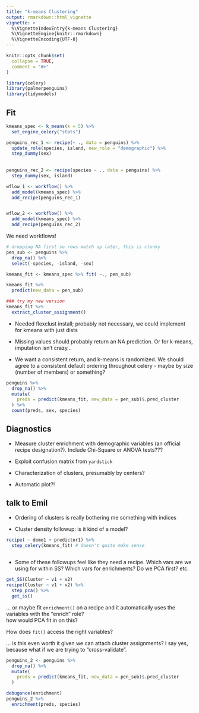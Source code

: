 ```yaml
---
title: "k-means Clustering"
output: rmarkdown::html_vignette
vignette: >
  %\VignetteIndexEntry{k-means Clustering}
  %\VignetteEngine{knitr::rmarkdown}
  %\VignetteEncoding{UTF-8}
---
```


```r
knitr::opts_chunk$set(
  collapse = TRUE,
  comment = "#>"
)
```

```r
library(celery)
library(palmerpenguins)
library(tidymodels)
```

## Fit

```r
kmeans_spec <- k_means(k = 5) %>%
  set_engine_celery("stats")

penguins_rec_1 <- recipe(~ ., data = penguins) %>%
  update_role(species, island, new_role = "demographic") %>%
  step_dummy(sex)
  
  
penguins_rec_2 <- recipe(species ~ ., data = penguins) %>%
  step_dummy(sex, island)

wflow_1 <- workflow() %>%
  add_model(kmeans_spec) %>%
  add_recipe(penguins_rec_1)


wflow_2 <- workflow() %>%
  add_model(kmeans_spec) %>%
  add_recipe(penguins_rec_2)
```

We need workflows!

```r
# dropping NA first so rows match up later, this is clunky
pen_sub <- penguins %>% 
  drop_na() %>%
  select(-species, -island, -sex)

kmeans_fit <- kmeans_spec %>% fit( ~., pen_sub)

kmeans_fit %>%
  predict(new_data = pen_sub)

### try my new version
kmeans_fit %>%
  extract_cluster_assignment()
```

* Needed flexclust install; probably not necessary, we could implement for kmeans with just dists

* Missing values should probably return an NA prediction.  Or for k-means, imputation isn't crazy...

* We want a consistent return, and k-means is randomized.  We should agree to a consistent default ordering throughout celery - maybe by size (number of members) or something?


```r
penguins %>%
  drop_na() %>%
  mutate(
    preds = predict(kmeans_fit, new_data = pen_sub)$.pred_cluster
  ) %>%
  count(preds, sex, species)
```

## Diagnostics

* Measure cluster enrichment with demographic variables (an official recipe designation?).  Include Chi-Square or ANOVA tests???

* Exploit confusion matrix from `yardstick`

* Characterization of clusters, presumably by centers?

* Automatic plot?!


## talk to Emil

* Ordering of clusters is really bothering me
something with indices

* Cluster density followup: is it kind of a model?

```r
recipe( ~ demo1 + predictor1) %>%
  step_celery(kmeans_fit) # doesn't quite make sense
  
```

* Some of these followups feel like they need a recipe.  Which vars are we using for within SS?  Which vars for enrichments? Do we PCA first?  etc.

```r
get_SS(Cluster ~ v1 + v2)
recipe(Cluster ~ v1 + v2) %>%
  step_pca() %>%
  get_ss()
```

... or maybe fit `enrichment()` on a recipe and it automatically uses the variables with the "enrich" role?  
how would PCA fit in on this?

How does `fit()` access the right variables?

... is this even worth it given we can attach cluster assignments?  I say yes, because what if we are trying to "cross-validate".


```r
penguins_2 <- penguins %>%
  drop_na() %>%
  mutate(
    preds = predict(kmeans_fit, new_data = pen_sub)$.pred_cluster
  ) 

debugonce(enrichment)
penguins_2 %>%
  enrichment(preds, species)
```
